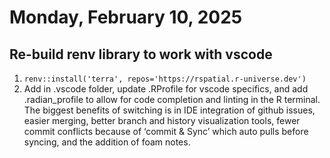 # Monday, February 10, 2025

## Re-build renv library to work with vscode

1. `renv::install('terra', repos='https://rspatial.r-universe.dev')`
2. Add in .vscode folder, update .RProfile for vscode specifics, and add .radian_profile to allow for code completion and linting in the R terminal. The biggest benefits of switching is in IDE integration of github issues, easier merging, better branch and history visualization tools, fewer commit conflicts because of 'commit & Sync' which auto pulls before syncing, and the addition of foam notes.
